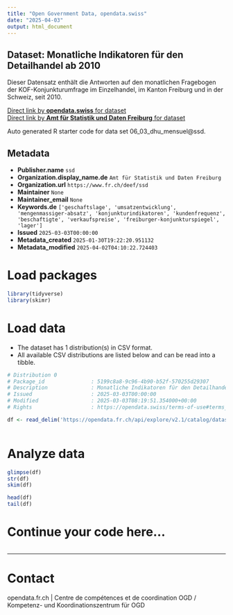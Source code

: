 ```yaml
---
title: "Open Government Data, opendata.swiss"
date: "2025-04-03"
output: html_document
---
```


## Dataset: Monatliche Indikatoren für den Detailhandel ab 2010

Dieser Datensatz enthält die Antworten auf den monatlichen Fragebogen der KOF-Konjunkturumfrage im Einzelhandel, im Kanton Freiburg und in der Schweiz, seit 2010.

[Direct link by **opendata.swiss** for dataset](https://opendata.swiss/de/dataset/monatliche-indikatoren-fur-den-detailhandel-ab-2010)<br>
[Direct link by **Amt für Statistik und Daten Freiburg** for dataset](https://opendata.fr.ch/explore/dataset/06_03_dhu_mensuel/)

Auto generated R starter code for data set 06_03_dhu_mensuel@ssd.

## Metadata

- **Publisher.name** `ssd`
- **Organization.display_name.de** `Amt für Statistik und Daten Freiburg`
- **Organization.url** `https://www.fr.ch/deef/ssd`
- **Maintainer** `None`
- **Maintainer_email** `None`
- **Keywords.de** `['geschaftslage', 'umsatzentwicklung', 'mengenmassiger-absatz', 'konjunkturindikatoren', 'kundenfrequenz', 'beschaftigte', 'verkaufspreise', 'freiburger-konjunkturspiegel', 'lager']`
- **Issued** `2025-03-03T00:00:00`
- **Metadata_created** `2025-01-30T19:22:20.951132`
- **Metadata_modified** `2025-04-02T04:10:22.724403`


# Load packages

```r

library(tidyverse)
library(skimr)

```

# Load data

-   The dataset has 1 distribution(s) in CSV format.
-   All available CSV distributions are listed below and can be read into a tibble.

```r

# Distribution 0
# Package_id               : 5199c8a8-9c96-4b90-b52f-570255d29307
# Description              : Monatliche Indikatoren für den Detailhandel ab 2010 (csv)
# Issued                   : 2025-03-03T00:00:00
# Modified                 : 2025-03-03T08:19:51.354000+00:00
# Rights                   : https://opendata.swiss/terms-of-use#terms_by

df <- read_delim('https://opendata.fr.ch/api/explore/v2.1/catalog/datasets/06_03_dhu_mensuel/exports/csv?use_labels=true')



```

# Analyze data

```r

glimpse(df)
str(df)
skim(df)

head(df)
tail(df)

```

# Continue your code here...

```r

```

------------------------------------------------------------------------

# Contact

opendata.fr.ch | Centre de compétences et de coordination OGD / Kompetenz- und Koordinationszentrum für OGD
